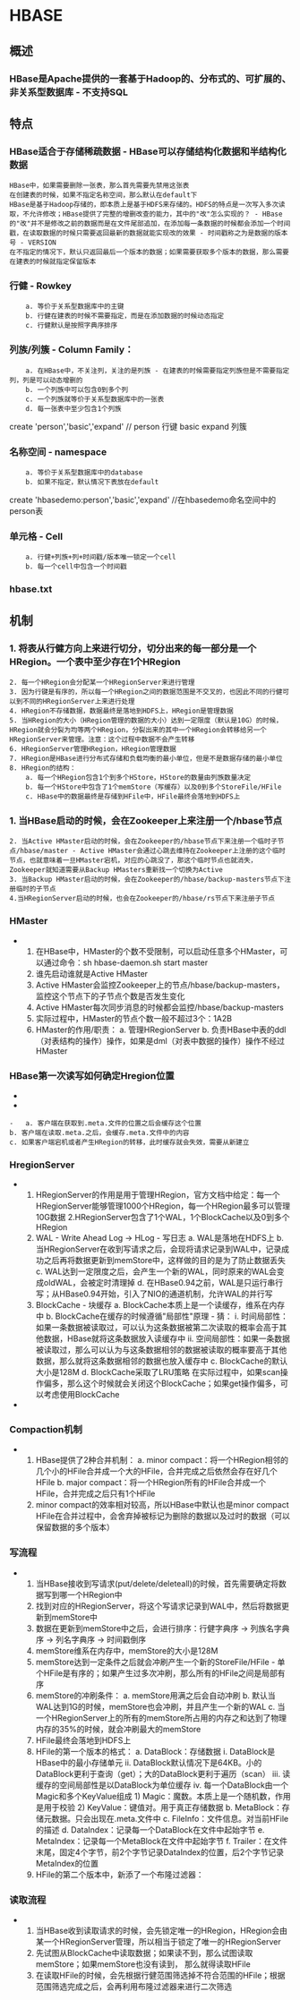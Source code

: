 # HBASE

## 概述

### HBase是Apache提供的一套基于Hadoop的、分布式的、可扩展的、非关系型数据库 - 不支持SQL


## 特点

### 	HBase适合于存储稀疏数据 - HBase可以存储结构化数据和半结构化数据
	HBase中，如果需要删除一张表，那么首先需要先禁用这张表
	在创建表的时候，如果不指定名称空间，那么默认在default下
	HBase是基于Hadoop存储的，即本质上是基于HDFS来存储的。HDFS的特点是一次写入多次读取，不允许修改；HBase提供了完整的增删改查的能力，其中的"改"怎么实现的？ - HBase的"改"并不是修改之前的数据而是在文件尾部追加，在添加每一条数据的时候都会添加一个时间戳，在读取数据的时候只需要返回最新的数据就能实现改的效果 - 时间戳称之为是数据的版本号 - VERSION
	在不指定的情况下，默认只返回最后一个版本的数据；如果需要获取多个版本的数据，那么需要在建表的时候就指定保留版本

### 	行健 - Rowkey
		a. 等价于关系型数据库中的主键
		b. 行健在建表的时候不需要指定，而是在添加数据的时候动态指定
		c. 行健默认是按照字典序排序


### 	列族/列簇 - Column Family：
		a. 在HBase中，不关注列，关注的是列族 - 在建表的时候需要指定列族但是不需要指定列，列是可以动态增删的
		b. 一个列族中可以包含0到多个列
		c. 一个列族就等价于关系型数据库中的一张表
		d. 每一张表中至少包含1个列族
create 'person','basic','expand' // person 行键 basic expand 列簇

### 	名称空间 - namespace
		a. 等价于关系型数据库中的database
		b. 如果不指定，默认情况下表放在default
create 'hbasedemo:person','basic','expand' //在hbasedemo命名空间中的person表

### 单元格 - Cell
		a. 行健+列族+列+时间戳/版本唯一锁定一个cell
		b. 每一个cell中包含一个时间戳


### hbase.txt

## 机制

### 	1. 将表从行健方向上来进行切分，切分出来的每一部分是一个HRegion。一个表中至少存在1个HRegion
	2. 每一个HRegion会分配某一个HRegionServer来进行管理
	3. 因为行键是有序的，所以每一个HRegion之间的数据范围是不交叉的，也因此不同的行健可以到不同的HRegionServer上来进行处理
	4. HRegion不存储数据，数据最终是落地到HDFS上，HRegion是管理数据
	5. 当HRegion的大小（HRegion管理的数据的大小）达到一定限度（默认是10G）的时候，HRegion就会分裂为均等两个HRegion，分裂出来的其中一个HRegion会转移给另一个HRegionServer来管理。注意：这个过程中数据不会产生转移
	6. HRegionServer管理HRegion，HRegion管理数据
	7. HRegion是HBase进行分布式存储和负载均衡的最小单位，但是不是数据存储的最小单位
	8. HRegion的结构：
		a. 每一个HRegion包含1个到多个HStore，HStore的数量由列族数量决定
		b. 每一个HStore中包含了1个memStore（写缓存）以及0到多个StoreFile/HFile
		c. HBase中的数据最终是存储到HFile中，HFile最终会落地到HDFS上


### 

### 	1. 当HBase启动的时候，会在Zookeeper上来注册一个/hbase节点
	2. 当Active HMaster启动的时候，会在Zookeeper的/hbase节点下来注册一个临时子节点/hbase/master - Active HMaster会通过心跳去维持在Zookeeper上注册的这个临时节点，也就意味着一旦HMaster宕机，对应的心跳没了，那这个临时节点也就消失，Zookeeper就知道需要从Backup HMasters重新找一个切换为Active
	3. 当Backup HMaster启动的时候，会在Zookeeper的/hbase/backup-masters节点下注册临时的子节点
	4.当HRegionServer启动的时候，也会在Zookeeper的/hbase/rs节点下来注册子节点

### HMaster

- 	1. 在HBase中，HMaster的个数不受限制，可以启动任意多个HMaster，可以通过命令：sh hbase-daemon.sh start master
	2. 谁先启动谁就是Active HMaster
	3. Active HMaster会监控Zookeeper上的节点/hbase/backup-masters，监控这个节点下的子节点个数是否发生变化
	4. Active HMaster每次同步消息的时候都会监控/hbase/backup-masters
	5. 实际过程中，HMaster的节点个数一般不超过3个：1A2B
	6. HMaster的作用/职责：
		a. 管理HRegionServer
		b. 负责HBase中表的ddl（对表结构的操作）操作，如果是dml（对表中数据的操作）操作不经过HMaster


### HBase第一次读写如何确定Hregion位置

- 
- 

	- 	a. 客户端在获取到.meta.文件的位置之后会缓存这个位置
	b. 客户端在读取.meta.之后，会缓存.meta.文件中的内容
	c. 如果客户端宕机或者产生HRegion的转移，此时缓存就会失效，需要从新建立

### HregionServer

- 	1. HRegionServer的作用是用于管理HRegion，官方文档中给定：每一个HRegionServer能够管理1000个HRegion，每一个HRegion最多可以管理10G数据
	2.HRegionServer包含了1个WAL，1个BlockCache以及0到多个HRegion
	3. WAL - Write Ahead Log -> HLog - 写日志
		a. WAL是落地在HDFS上
		b. 当HRegionServer在收到写请求之后，会现将请求记录到WAL中，记录成功之后再将数据更新到memStore中，这样做的目的是为了防止数据丢失
		c. WAL达到一定限度之后，会产生一个新的WAL，同时原来的WAL会变成oldWAL，会被定时清理掉
		d. 在HBase0.94之前，WAL是只运行串行写；从HBase0.94开始，引入了NIO的通道机制，允许WAL的并行写
	4. BlockCache - 块缓存
		a. BlockCache本质上是一个读缓存，维系在内存中
		b. BlockCache在缓存的时候遵循"局部性"原理 - 猜：
			i. 时间局部性：如果一条数据被读取过，可以认为这条数据被第二次读取的概率会高于其他数据，HBase就将这条数据放入读缓存中
			ii. 空间局部性：如果一条数据被读取过，那么可以认为与这条数据相邻的数据被读取的概率要高于其他数据，那么就将这条数据相邻的数据也放入缓存中
		c. BlockCache的默认大小是128M
		d. BlockCache采取了LRU策略
在实际过程中，如果scan操作偏多，那么这个时候就会关闭这个BlockCache；如果get操作偏多，可以考虑使用BlockCache
- 

### Compaction机制

- 	1. HBase提供了2种合并机制：
		a. minor compact：将一个HRegion相邻的几个小的HFile合并成一个大的HFile，合并完成之后依然会存在好几个HFile
		b. major compact：将一个HRegion所有的HFile合并成一个HFile，合并完成之后只有1个HFile
	2. minor compact的效率相对较高，所以HBase中默认也是minor compact
HFile在合并过程中，会舍弃掉被标记为删除的数据以及过时的数据（可以保留数据的多个版本）

### 写流程

- 	1. 当HBase接收到写请求(put/delete/deleteall)的时候，首先需要确定将数据写到哪一个HRegion中
	2. 找到对应的HRegionServer，将这个写请求记录到WAL中，然后将数据更新到memStore中
	3. 数据在更新到memStore中之后，会进行排序：行健字典序 -> 列族名字典序 -> 列名字典序 -> 时间戳倒序
	4. memStore维系在内存中，memStore的大小是128M
	5. memStore达到一定条件之后就会冲刷产生一个新的StoreFile/HFile - 单个HFile是有序的；如果产生过多次冲刷，那么所有的HFile之间是局部有序
	6. memStore的冲刷条件：
		a. memStore用满之后会自动冲刷
		b. 默认当WAL达到1G的时候，memStore也会冲刷，并且产生一个新的WAL
		c. 当一个HRegionServer上的所有的memStore所占用的内存之和达到了物理内存的35%的时候，就会冲刷最大的memStore
	7. HFile最终会落地到HDFS上
	8. HFile的第一个版本的格式：
		a. DataBlock：存储数据
			i. DataBlock是HBase中的最小存储单元
			ii. DataBlock默认情况下是64KB。小的DataBlock更利于查询（get）；大的DataBlock更利于遍历（scan）
			iii. 读缓存的空间局部性是以DataBlock为单位缓存
			iv. 每一个DataBlock由一个Magic和多个KeyValue组成
				1) Magic：魔数。本质上是一个随机数，作用是用于校验
				2) KeyValue：键值对。用于真正存储数据
		b. MetaBlock：存储元数据。只会出现在.meta.文件中
		c. FileInfo：文件信息。对当前HFile的描述
		d. DataIndex：记录每一个DataBlock在文件中起始字节
		e. MetaIndex：记录每一个MetaBlock在文件中起始字节
		f. Trailer：在文件末尾，固定4个字节，前2个字节记录DataIndex的位置，后2个字节记录MetaIndex的位置
	9. HFile的第二个版本中，新添了一个布隆过滤器：


### 读取流程

- 	1. 当HBase收到读取请求的时候，会先锁定唯一的HRegion，HRegion会由某一个HRegionServer管理，所以相当于锁定了唯一的HRegionServer
	2. 先试图从BlockCache中读取数据；如果读不到，那么试图读取memStore；如果memStore也没有读到， 那么就得读取HFile
	3. 在读取HFile的时候，会先根据行健范围筛选掉不符合范围的HFile；根据范围筛选完成之后，会再利用布隆过滤器来进行二次筛选





<TailProtocal />
